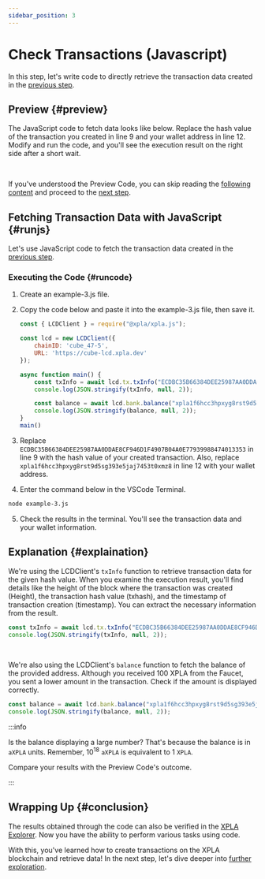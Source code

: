 ```yaml
---
sidebar_position: 3
---
```


# Check Transactions (Javascript)



In this step, let's write code to directly retrieve the transaction data created in the [previous step](/startlearning/settings/create-testnet-transaction/send-tx).

## Preview {#preview}

The JavaScript code to fetch data looks like below. Replace the hash value of the transaction you created in line 9 and your wallet address in line 12. Modify and run the code, and you'll see the execution result on the right side after a short wait.

<Ex03 />

<br/>

If you've understood the Preview Code, you can skip reading the [following content](/startlearning/settings/create-testnet-transaction/send-query#runjs) and proceed to the [next step](/startlearning/tutorial/make-cw20/make-cw20-with-vault).

## Fetching Transaction Data with JavaScript {#runjs}

Let's use JavaScript code to fetch the transaction data created in the [previous step](/startlearning/settings/create-testnet-transaction/send-tx).

### Executing the Code {#runcode}

1. Create an example-3.js file.

2. Copy the code below and paste it into the example-3.js file, then save it.

    ```js
    const { LCDClient } = require("@xpla/xpla.js");

    const lcd = new LCDClient({
        chainID: 'cube_47-5',
        URL: 'https://cube-lcd.xpla.dev'
    });

    async function main() {
        const txInfo = await lcd.tx.txInfo("ECDBC35B66384DEE25987AA0DDAE8CF946D1F4907B04A0E77939988474013353"); // Transaction data
        console.log(JSON.stringify(txInfo, null, 2));

        const balance = await lcd.bank.balance("xpla1f6hcc3hpxyg8rst9d5sg393e5jaj7453t0xmz8"); // Balance details
        console.log(JSON.stringify(balance, null, 2));
    }
    main()
    ```

3. Replace `ECDBC35B66384DEE25987AA0DDAE8CF946D1F4907B04A0E77939988474013353` in line 9 with the hash value of your created transaction. Also, replace `xpla1f6hcc3hpxyg8rst9d5sg393e5jaj7453t0xmz8` in line 12 with your wallet address.

4. Enter the command below in the VSCode Terminal.

  ```bash
  node example-3.js
  ```

5. Check the results in the terminal. You'll see the transaction data and your wallet information.

## Explanation {#explaination}

We're using the LCDClient's `txInfo` function to retrieve transaction data for the given hash value. When you examine the execution result, you'll find details like the height of the block where the transaction was created (Height), the transaction hash value (txhash), and the timestamp of transaction creation (timestamp). You can extract the necessary information from the result.

```js
const txInfo = await lcd.tx.txInfo("ECDBC35B66384DEE25987AA0DDAE8CF946D1F4907B04A0E77939988474013353"); // Transaction data
console.log(JSON.stringify(txInfo, null, 2));
```

<br/>

We're also using the LCDClient's `balance` function to fetch the balance of the provided address. Although you received 100 XPLA from the Faucet, you sent a lower amount in the transaction. Check if the amount is displayed correctly.

```js
const balance = await lcd.bank.balance("xpla1f6hcc3hpxyg8rst9d5sg393e5jaj7453t0xmz8"); // Balance details
console.log(JSON.stringify(balance, null, 2));
```

:::info

Is the balance displaying a large number? That's because the balance is in `aXPLA` units. Remember, 10<sup>18</sup> `aXPLA` is equivalent to 1 `XPLA`.

Compare your results with the Preview Code's outcome.

:::

## Wrapping Up {#conclusion}

The results obtained through the code can also be verified in the [XPLA Explorer](https://explorer.xpla.io/). Now you have the ability to perform various tasks using code.

With this, you've learned how to create transactions on the XPLA blockchain and retrieve data! In the next step, let's dive deeper into [further exploration](/startlearning/tutorial/make-cw20/make-cw20-with-vault).
